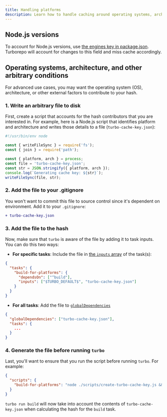 ```yaml
---
title: Handling platforms
description: Learn how to handle caching around operating systems, architectures, and other arbitrary conditions for Turborepo tasks.
---
```


## Node.js versions

To account for Node.js versions, use [the engines key in package.json](https://docs.npmjs.com/cli/v10/configuring-npm/package-json#engines). Turborepo will account for changes to this field and miss cache accordingly.

## Operating systems, architecture, and other arbitrary conditions

For advanced use cases, you may want the operating system (OS), architecture, or other external factors to contribute to your hash.

### 1. Write an arbitrary file to disk

First, create a script that accounts for the hash contributors that you are interested in. For example, here is a Node.js script that identifies platform and architecture and writes those details to a file (`turbo-cache-key.json`):

```js title="./scripts/create-turbo-cache-key.js"
#!/usr/bin/env node

const { writeFileSync } = require('fs');
const { join } = require('path');

const { platform, arch } = process;
const file = 'turbo-cache-key.json';
const str = JSON.stringify({ platform, arch });
console.log(`Generating cache key: ${str}`);
writeFileSync(file, str);
```

### 2. Add the file to your .gitignore

You won't want to commit this file to source control since it's dependent on environment. Add it to your `.gitignore`:

```diff title=".gitignore"
+ turbo-cache-key.json
```

### 3. Add the file to the hash

Now, make sure that `turbo` is aware of the file by adding it to task inputs. You can do this two ways:

- **For specific tasks**: Include the file in [the `inputs` array](/docs/reference/configuration#inputs) of the task(s):

```json title="./turbo.json"
{
  "tasks": {
    "build-for-platforms": {
      "dependsOn": ["^build"],
      "inputs": ["$TURBO_DEFAULT$", "turbo-cache-key.json"]
    }
  }
}
```

- **For all tasks**: Add the file to [`globalDependencies`](/docs/reference/configuration#globaldependencies)

```json title="./turbo.json"
{
  "globalDependencies": ["turbo-cache-key.json"],
  "tasks": {
    ...
  }
}
```

### 4. Generate the file before running `turbo`

Last, you'll want to ensure that you run the script before running `turbo`. For example:

```json title="./package.json"
{
  "scripts": {
    "build-for-platforms": "node ./scripts/create-turbo-cache-key.js && turbo run build"
  }
}
```

`turbo run build` will now take into account the contents of `turbo-cache-key.json` when calculating the hash for the `build` task.
